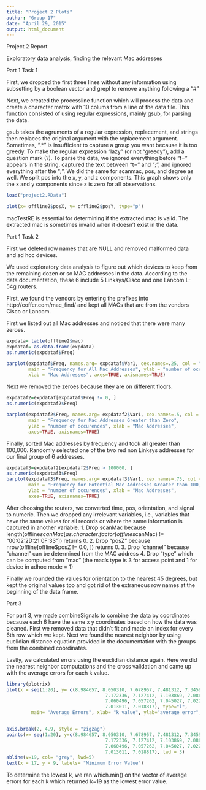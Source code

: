 ```yaml
---
title: "Project 2 Plots"
author: "Group 17"
date: "April 29, 2015"
output: html_document
---
```


Project 2 Report

Exploratory data analysis, finding the relevant Mac addresses

Part 1 Task 1 

First, we dropped the first three lines without any information using subsetting by a boolean vector and grepl to remove anything following a "#"

Next, we created the processline function which will process the data and create a character matrix with 10 colums from a line of the data file. This function consisted of using regular expressions, mainly gsub, for parsing the data. 

gsub takes the agruments of a regular expression, replacement, and strings then replaces the original argument with the replacement argument. Sometimes, ".*" is insufficient to capture a group you want because it is too greedy. To make the regular expression "lazy" (or not "greedy"), add a question mark (?). To parse the data, we ignored everything before "t=" appears in the string, captured the text between "t=" and ";", and ignored everything after the ";". We did the same for scanmac, pos, and degree as well. We split pos into the x, y, and z components. This graph shows only the x and y components since z is zero for all observations. 
  

```r
load("project2.RData")

plot(x= offline2$posX, y= offline2$posY, type="p")


```

macTestRE is essential for determining if the extracted mac is valid. The extracted mac is sometimes invalid when it doesn't exist in the data. 
 

Part 1 Task 2 

First we deleted row names that are NULL and removed malformed data and ad hoc devices.

We used exploratory data analysis to figure out which devices to keep from the remaining dozen or so MAC addresses in the data. According to the data documentation, these 6 include 5 Linksys/Cisco and one Lancom L-54g routers.
 
First, we found the vendors by entering the prefixes into http://coffer.com/mac_find/ and kept all MACs that are from the vendors Cisco or Lancom.
 
First we listed out all Mac addresses and noticed that there were many zeroes.

```r

expdata= table(offline2$mac)
expdataf= as.data.frame(expdata)
as.numeric(expdataf$Freq)

barplot(expdataf$Freq, names.arg= expdataf$Var1, cex.names=.25, col = "slateblue1", 
        main = "Frequency for All Mac Addresses", ylab = "number of occurences", 
        xlab = "Mac Addresses", axes=TRUE, axisnames=TRUE)
```
  
Next we removed the zeroes because they are on different floors.

```r
expdataf2=expdataf[expdataf$Freq != 0, ]
as.numeric(expdataf2$Freq)

barplot(expdataf2$Freq, names.arg= expdataf2$Var1, cex.names=.5, col = "slateblue2", 
        main = "Frequency for Mac Addresses Greater than Zero", 
        ylab = "number of occurences", xlab = "Mac Addresses", 
        axes=TRUE, axisnames=TRUE)
```  
 
Finally, sorted Mac addresses by frequency and took all greater than 100,000. Randomly selected one of the two red non Linksys addresses for our final group of 6 addresses. 

```r
expdataf3=expdataf2[expdataf2$Freq > 100000, ]
as.numeric(expdataf3$Freq)
barplot(expdataf3$Freq, names.arg= expdataf3$Var1, cex.names=.75, col = c("red", "red", "slateblue3", "slateblue3", "slateblue3", "slateblue3", "slateblue3"), 
        main = "Frequency for Potential Mac Addresses Greater than 100,000", 
        ylab = "number of occurences", xlab = "Mac Addresses", 
        axes=TRUE, axisnames=TRUE)


```
 
After choosing the routers, we converted time, pos, orientation, and signal to numeric. Then we dropped any irrelevant variables, i.e., variables that have the same values for all records or where the same information is captured in another variable.
1. Drop scanMac because length(offline$scanMac[as.character.factor(offline$scanMac) != "00:02:2D:21:0F:33"]) returns 0.
2. Drop "posZ" because nrow(offline[offline$posZ != 0.0, ]) returns 0.
3. Drop "channel" because "channel" can be determined from the MAC address
4. Drop "type" which can be computed from "mac" (the mac's type is 3 for access point and 1 for device in adhoc mode = 1)
  
Finally we rounded the values for orientation to the nearest 45 degrees, but kept the original values too and got rid of the extraneous row names at the beginning of the data frame.

Part 3

For part 3, we made combineSignals to combine the data by coordinates because each 6 have the same x y coordinates based on how the data was cleaned. First we removed data that didn't fit and made an index for every 6th row which we kept. Next we found the nearest neighbor by using euclidian distance equation provided in the documentation with the groups from the combined coordinates. 

Lastly, we calculated errors using the euclidian distance again. Here we did the nearest neighbor computations and the cross validation and came up with the average errors for each k value.

```r
library(plotrix)
plot(x = seq(1:20), y= c(8.984657, 8.050310, 7.678957, 7.481312, 7.345998, 7.236572, 
                                    7.172336, 7.127412, 7.103869, 7.086165, 7.082385, 7.072182, 
                                    7.060496, 7.057262, 7.045027, 7.022970, 7.021125, 7.019217,
                                    7.013011, 7.018817), type="l",
         main= "Average Errors", xlab= "k value", ylab="average error", lwd = 3, ylim = c(5,10))


axis.break(2, 4.9, style = "zigzag")
points(x= seq(1:20), y=c(8.984657, 8.050310, 7.678957, 7.481312, 7.345998, 7.236572, 
                                    7.172336, 7.127412, 7.103869, 7.086165, 7.082385, 7.072182, 
                                    7.060496, 7.057262, 7.045027, 7.022970, 7.021125, 7.019217,
                                    7.013011, 7.018817), lwd = 3)
abline(v=19, col= "grey", lwd=5)
text(x = 17, y = 9, labels= "Minimum Error Value")


```

To determine the lowest k, we ran which.min() on the vector of average errors for each k which returned k=19 as the lowest error value.
